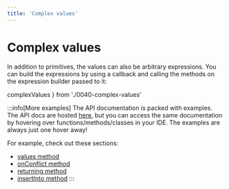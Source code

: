 ```yaml
---
title: 'Complex values'
---
```


# Complex values

In addition to primitives, the values can also be arbitrary expressions.
You can build the expressions by using a callback and calling the methods
on the expression builder passed to it:


  complexValues
} from './0040-complex-values'

<div style={{ marginBottom: '1em' }}>
  <Playground code={complexValues} />
</div>

:::info[More examples]
The API documentation is packed with examples. The API docs are hosted [here](https://kysely-org.github.io/kysely-apidoc/),
but you can access the same documentation by hovering over functions/methods/classes in your IDE. The examples are always
just one hover away!

For example, check out these sections:
 - [values method](https://kysely-org.github.io/kysely-apidoc/classes/InsertQueryBuilder.html#values)
 - [onConflict method](https://kysely-org.github.io/kysely-apidoc/classes/InsertQueryBuilder.html#onConflict)
 - [returning method](https://kysely-org.github.io/kysely-apidoc/classes/InsertQueryBuilder.html#returning)
 - [insertInto method](https://kysely-org.github.io/kysely-apidoc/classes/Kysely.html#insertInto)
:::
